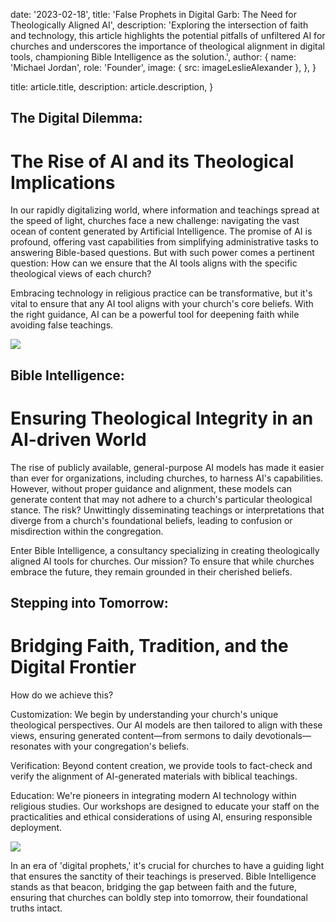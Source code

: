 
  date: '2023-02-18',
  title: 'False Prophets in Digital Garb: The Need for Theologically Aligned AI',
  description:
    'Exploring the intersection of faith and technology, this article highlights the potential pitfalls of unfiltered AI for churches and underscores the importance of theological alignment in digital tools, championing Bible Intelligence as the solution.',
  author: {
    name: 'Michael Jordan',
    role: 'Founder',
    image: { src: imageLeslieAlexander },
  },
}

  title: article.title,
  description: article.description,
}

## The Digital Dilemma: 
# The Rise of AI and its Theological Implications

In our rapidly digitalizing world, where information and teachings spread at the speed of light, churches face a new challenge: navigating the vast ocean of content generated by Artificial Intelligence. The promise of AI is profound, offering vast capabilities from simplifying administrative tasks to answering Bible-based questions. But with such power comes a pertinent question: How can we ensure that the AI tools aligns with the specific theological views of each church?

<TopTip>
  Embracing technology in religious practice can be transformative, but it's vital to ensure that any AI tool aligns with your church's core beliefs. With the right guidance, AI can be a powerful tool for deepening faith while avoiding false teachings.
</TopTip>

![](./falseteacher.png)

## Bible Intelligence:
# Ensuring Theological Integrity in an AI-driven World

The rise of publicly available, general-purpose AI models has made it easier than ever for organizations, including churches, to harness AI's capabilities. However, without proper guidance and alignment, these models can generate content that may not adhere to a church's particular theological stance. The risk? Unwittingly disseminating teachings or interpretations that diverge from a church's foundational beliefs, leading to confusion or misdirection within the congregation.

Enter Bible Intelligence, a consultancy specializing in creating theologically aligned AI tools for churches. Our mission? To ensure that while churches embrace the future, they remain grounded in their cherished beliefs.


## Stepping into Tomorrow:
# Bridging Faith, Tradition, and the Digital Frontier

How do we achieve this?

Customization: We begin by understanding your church's unique theological perspectives. Our AI models are then tailored to align with these views, ensuring generated content—from sermons to daily devotionals—resonates with your congregation's beliefs.

Verification: Beyond content creation, we provide tools to fact-check and verify the alignment of AI-generated materials with biblical teachings.

Education: We're pioneers in integrating modern AI technology within religious studies. Our workshops are designed to educate your staff on the practicalities and ethical considerations of using AI, ensuring responsible deployment.

![](./lighthouse.png)

In an era of 'digital prophets,' it's crucial for churches to have a guiding light that ensures the sanctity of their teachings is preserved. Bible Intelligence stands as that beacon, bridging the gap between faith and the future, ensuring that churches can boldly step into tomorrow, their foundational truths intact.